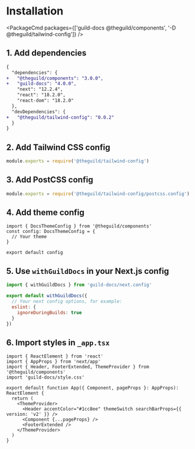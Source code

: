 
# Installation

<PackageCmd packages={['guild-docs @theguild/components', '-D @theguild/tailwind-config']} />

## 1. Add dependencies

```diff filename="package.json"
{
  "dependencies": {
+   "@theguild/components": "3.0.0",
+   "guild-docs": "4.0.0",
    "next": "12.2.4",
    "react": "18.2.0",
    "react-dom": "18.2.0"
  },
  "devDependencies": {
+   "@theguild/tailwind-config": "0.0.2"
  }
}
```

## 2. Add Tailwind CSS config

```js filename="tailwind.config.cjs"
module.exports = require('@theguild/tailwind-config')
```

## 3. Add PostCSS config

```js filename="postcss.config.js"
module.exports = require('@theguild/tailwind-config/postcss.config')
```

## 4. Add theme config

```tsx filename="theme.config.tsx"
import { DocsThemeConfig } from '@theguild/components'
const config: DocsThemeConfig = {
  // Your theme
}

export default config
```

## 5. Use `withGuildDocs` in your Next.js config

```js filename="next.config.mjs" /withGuildDocs/
import { withGuildDocs } from 'guild-docs/next.config'

export default withGuildDocs({
  // Your next config options, for example:
  eslint: {
    ignoreDuringBuilds: true
  }
})
```

## 6. Import styles in `_app.tsx`

```tsx filename="src/pages/_app.tsx" {4,10}
import { ReactElement } from 'react'
import { AppProps } from 'next/app'
import { Header, FooterExtended, ThemeProvider } from '@theguild/components'
import 'guild-docs/style.css'

export default function App({ Component, pageProps }: AppProps): ReactElement {
  return (
    <ThemeProvider>
      <Header accentColor="#1cc8ee" themeSwitch searchBarProps={{ version: 'v2' }} />
      <Component {...pageProps} />
      <FooterExtended />
    </ThemeProvider>
  )
}
```
